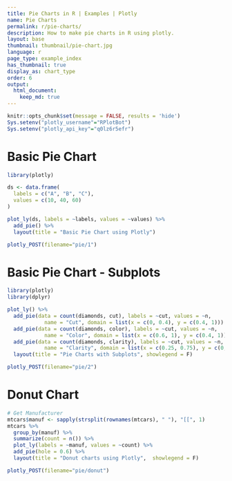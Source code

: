 ```yaml
---
title: Pie Charts in R | Examples | Plotly
name: Pie Charts
permalink: r/pie-charts/
description: How to make pie charts in R using plotly.
layout: base
thumbnail: thumbnail/pie-chart.jpg
language: r
page_type: example_index
has_thumbnail: true
display_as: chart_type
order: 6
output: 
  html_document:
    keep_md: true
---
```


```r
knitr::opts_chunk$set(message = FALSE, results = 'hide')
Sys.setenv("plotly_username"="RPlotBot")
Sys.setenv("plotly_api_key"="q0lz6r5efr")
```

# Basic Pie Chart

```r
library(plotly)

ds <- data.frame(
  labels = c("A", "B", "C"),
  values = c(10, 40, 60)
)

plot_ly(ds, labels = ~labels, values = ~values) %>%
  add_pie() %>%
  layout(title = "Basic Pie Chart using Plotly")
```

```r
plotly_POST(filename="pie/1")
```

# Basic Pie Chart - Subplots

```r
library(plotly)
library(dplyr)

plot_ly() %>%
  add_pie(data = count(diamonds, cut), labels = ~cut, values = ~n,
            name = "Cut", domain = list(x = c(0, 0.4), y = c(0.4, 1))) %>%
  add_pie(data = count(diamonds, color), labels = ~cut, values = ~n,
            name = "Color", domain = list(x = c(0.6, 1), y = c(0.4, 1))) %>%
  add_pie(data = count(diamonds, clarity), labels = ~cut, values = ~n,
            name = "Clarity", domain = list(x = c(0.25, 0.75), y = c(0, 0.6))) %>%
  layout(title = "Pie Charts with Subplots", showlegend = F)
```

```r
plotly_POST(filename="pie/2")
```

# Donut Chart

```r
# Get Manufacturer
mtcars$manuf <- sapply(strsplit(rownames(mtcars), " "), "[[", 1)
mtcars %>%
  group_by(manuf) %>%
  summarize(count = n()) %>%
  plot_ly(labels = ~manuf, values = ~count) %>%
  add_pie(hole = 0.6) %>%
  layout(title = "Donut charts using Plotly",  showlegend = F)
```

```r
plotly_POST(filename="pie/donut")
```


